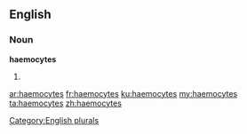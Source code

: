 ==English==

===Noun===
'''haemocytes'''

# {{plural of|[[haemocyte]]}}

[[Category:English plurals]]

[[ar:haemocytes]]
[[fr:haemocytes]]
[[ku:haemocytes]]
[[my:haemocytes]]
[[ta:haemocytes]]
[[zh:haemocytes]]